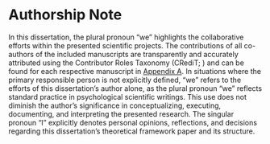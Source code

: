 # Authorship Note {-#authorship}

In this dissertation, the plural pronoun "we" highlights the collaborative efforts within the presented scientific projects. The contributions of all co-authors of the included manuscripts are transparently and accurately attributed using the Contributor Roles Taxonomy (CRediT; \mbox{\url{https://credit.niso.org}}) and can be found for each respective manuscript in [Appendix A](#appendixA). In situations where the primary responsible person is not explicitly defined, "we" refers to the efforts of this dissertation's author alone, as the plural pronoun "we" reflects standard practice in psychological scientific writings. This use does not diminish the author's significance in conceptualizing, executing, documenting, and interpreting the presented research. The singular pronoun "I" explicitly denotes personal opinions, reflections, and decisions regarding this dissertation's theoretical framework paper and its structure.